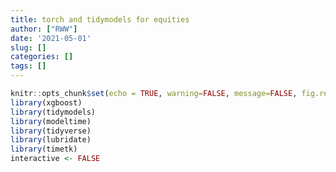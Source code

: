 ```yaml
---
title: torch and tidymodels for equities
author: ["RWW"]
date: '2021-05-01'
slug: []
categories: []
tags: []
---
```


```r
knitr::opts_chunk$set(echo = TRUE, warning=FALSE, message=FALSE, fig.retina = 2)
library(xgboost)
library(tidymodels)
library(modeltime)
library(tidyverse)
library(lubridate)
library(timetk)
interactive <- FALSE
```

